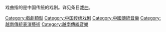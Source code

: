 {{Commonscat|Opera of China|Category:戏曲}}

戏曲指的是中国传统的戏剧。详见条目[[戏曲|戏曲]]。

[[Category:戲劇類型|Category:戲劇類型]]
[[Category:中国传统戏剧|Category:中国传统戏剧]]
[[Category:中國傳統音樂|Category:中國傳統音樂]]
[[Category:越南傳統表演藝術|Category:越南傳統表演藝術]]
[[Category:越南傳統音樂|Category:越南傳統音樂]]